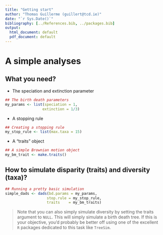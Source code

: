 ```yaml
---
title: "Getting start"
author: "Thomas Guillerme (guillert@tcd.ie)"
date: "`r Sys.Date()`"
bibliography: [../References.bib, ../packages.bib]
output:
  html_document: default
  pdf_document: default
---
```


# A simple analyses


## What you need?


 * The speciation and extinction parameter

 ```r
## The birth death parameters
my_params <- list(speciation = 1,
                  extinction = 1/3)
```

 * A stopping rule

 ```r
## Creating a stopping rule
my_stop_rule <- list(max.taxa = 15)
```

 * A "traits" object

 ```r
## A simple Brownian motion object
my_bm_trait <- make.traits()
```


## How to simulate disparity (traits) and diversity (taxa)?

 ```r
## Running a pretty basic simulation
simple_dads <- dads(bd.params = my_params,
                    stop.rule = my_stop_rule,
                    traits    = my_bm_traits)
```



> Note that you can also simply simulate diversity by setting the traits argument to `NULL`. This will simply simulate a birth death tree. If this is your objective, you'd probably be better off using one of the excellent `R` packages dedicated to this task like `TreeSim`.